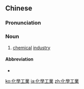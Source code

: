 {{also|化学工业}}
==Chinese==
{{zh-forms|s=化学工业|type=22}}
{{wikipedia|lang=zh}}

===Pronunciation===
{{zh-pron
|m=huàxué gōngyè
|c=faa3 hok6 gung1 jip6
|cat=n
}}

===Noun===
{{zh-noun}}

# [[chemical]] [[industry]]

====Abbreviation====
* {{zh-l|化工}}

[[ko:化學工業]]
[[ja:化學工業]]
[[zh:化學工業]]